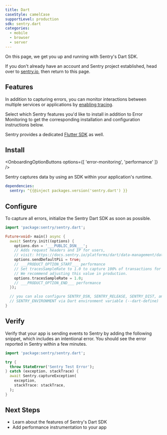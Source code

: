 ```yaml
---
title: Dart
caseStyle: camelCase
supportLevel: production
sdk: sentry.dart
categories:
  - mobile
  - browser
  - server
---
```


On this page, we get you up and running with Sentry's Dart SDK.

<Alert>

If you don't already have an account and Sentry project established, head over to [sentry.io](https://sentry.io/signup/), then return to this page.

</Alert>

## Features

In addition to capturing errors, you can monitor interactions between multiple services or applications by [enabling tracing](/concepts/key-terms/tracing/).

Select which Sentry features you'd like to install in addition to Error Monitoring to get the corresponding installation and configuration instructions below.

<Alert>

Sentry provides a dedicated [Flutter SDK](/platforms/dart/guides/flutter) as well.

</Alert>


## Install

<OnboardingOptionButtons
  options={[
    'error-monitoring',
    'performance'
  ]}
/>

Sentry captures data by using an SDK within your application's runtime.

```yml {filename:pubspec.yaml}
dependencies:
  sentry: ^{{@inject packages.version('sentry.dart') }}
```

## Configure

To capture all errors, initialize the Sentry Dart SDK as soon as possible.


```dart
import 'package:sentry/sentry.dart';

Future<void> main() async {
  await Sentry.init((options) {
    options.dsn = '___PUBLIC_DSN___';
    // Adds request headers and IP for users,
    // visit: https://docs.sentry.io/platforms/dart/data-management/data-collected/ for more info
    options.sendDefaultPii = true;
    // ___PRODUCT_OPTION_START___ performance
    // Set tracesSampleRate to 1.0 to capture 100% of transactions for tracing.
    // We recommend adjusting this value in production.
    options.tracesSampleRate = 1.0;
    // ___PRODUCT_OPTION_END___ performance
  });

  // you can also configure SENTRY_DSN, SENTRY_RELEASE, SENTRY_DIST, and
  // SENTRY_ENVIRONMENT via Dart environment variable (--dart-define)
}
```

## Verify

Verify that your app is sending events to Sentry by adding the following snippet, which includes an intentional error. You should see the error reported in Sentry within a few minutes.

```dart
import 'package:sentry/sentry.dart';

try {
  throw StateError('Sentry Test Error');
} catch (exception, stackTrace) {
  await Sentry.captureException(
    exception,
    stackTrace: stackTrace,
  );
}
```

## Next Steps

- <PlatformLink to="/features">Learn about the features of Sentry's Dart SDK</PlatformLink>
- <PlatformLink to="/tracing/instrumentation">Add performance instrumentation to your app</PlatformLink>
